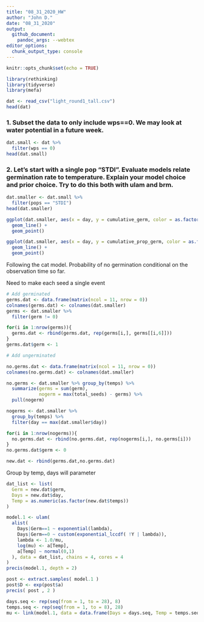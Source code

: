 ```yaml
---
title: "08_31_2020_HW"
author: "John D."
date: "08_31_2020"
output:
  github_document:
    pandoc_args: --webtex
editor_options: 
  chunk_output_type: console
---
```


```r
knitr::opts_chunk$set(echo = TRUE)
```

```r
library(rethinking)
library(tidyverse)
library(mefa)
```

```r
dat <- read_csv("light_round1_tall.csv")
head(dat)
```

### 1. Subset the data to only include wps==0.  We may look at water potential in a future week.

```r
dat.small <- dat %>%
  filter(wps == 0)
head(dat.small)
```

### 2. Let's start with a single pop "STDI".  Evaluate models relate germination rate to temperature.  Explain your model choice and prior choice.  Try to do this both with ulam and brm.

```r
dat.smaller <- dat.small %>%
  filter(pops == "STDI")
head(dat.smaller)

ggplot(dat.smaller, aes(x = day, y = cumulative_germ, color = as.factor(temps))) +
  geom_line() +
  geom_point()

ggplot(dat.smaller, aes(x = day, y = cumulative_prop_germ, color = as.factor(temps))) +
  geom_line() +
  geom_point()
```

Following the cat model. Probability of no germination conditional on the observation time so far.

Need to make each seed a single event

```r
# Add germinated
germs.dat <- data.frame(matrix(ncol = 11, nrow = 0))
colnames(germs.dat) <- colnames(dat.smaller)
germs <- dat.smaller %>%
  filter(germ != 0)

for(i in 1:nrow(germs)){
  germs.dat <- rbind(germs.dat, rep(germs[i,], germs[[i,6]]))
}
germs.dat$germ <- 1

# Add ungerminated

no.germs.dat <- data.frame(matrix(ncol = 11, nrow = 0))
colnames(no.germs.dat) <- colnames(dat.smaller)

no.germs <- dat.smaller %>% group_by(temps) %>%
  summarize(germs = sum(germ),
            nogerm = max(total_seeds) - germs) %>%
  pull(nogerm)

nogerms <- dat.smaller %>% 
  group_by(temps) %>%
  filter(day == max(dat.smaller$day))

for(i in 1:nrow(nogerms)){
  no.germs.dat <- rbind(no.germs.dat, rep(nogerms[i,], no.germs[i]))
}
no.germs.dat$germ <- 0

new.dat <- rbind(germs.dat,no.germs.dat)
```

Group by temp, days will parameter

```r
dat_list <- list(
  Germ = new.dat$germ,
  Days = new.dat$day,
  Temp = as.numeric(as.factor(new.dat$temps))
)

model.1 <- ulam(
  alist(
    Days|Germ==1 ~ exponential(lambda),
    Days|Germ==0 ~ custom(exponential_lccdf( !Y | lambda)),
    lambda <- 1.0/mu,
    log(mu) <- a[Temp],
    a[Temp] ~ normal(0,1)
  ), data = dat_list, chains = 4, cores = 4
)
precis(model.1, depth = 2)

post <- extract.samples( model.1 )
post$D <- exp(post$a)
precis( post , 2 )

```

```r
days.seq <- rep(seq(from = 1, to = 28), 8)
temps.seq <- rep(seq(from = 1, to = 8), 28)
mu <- link(model.1, data = data.frame(Days = days.seq, Temp = temps.seq))
```

```r

```

